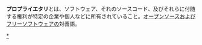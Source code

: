 {{Infobox word
|Name   = プロプライエタリ
|Hinshi = 英語の形容詞
}}'''プロプライエタリ'''とは、ソフトウェア、それのソースコード、及びそれらに付随する権利が特定の企業や個人などに所有されていること。[[オープンソース]]および[[フリーソフトウェア]]の対義語。

[[category:プロプライエタリ|*]]
{{DEFAULTSORT:ふろふらいえたり}}